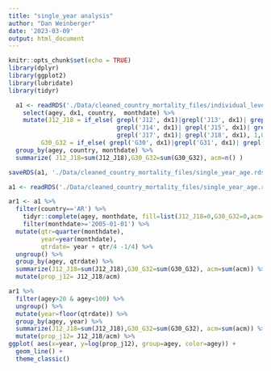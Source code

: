 ```yaml
---
title: "single_year analysis"
author: "Dan Weinberger"
date: '2023-03-09'
output: html_document
---
```


```r
knitr::opts_chunk$set(echo = TRUE)
library(dplyr)
library(ggplot2)
library(lubridate)
library(tidyr)
```


```r
  a1 <- readRDS('./Data/cleaned_country_mortality_files/individual_level_data_combined.rds') %>%
    select(agey, dx1, country,  monthdate) %>%
    mutate(J12_J18 = if_else( grepl('J12', dx1)|grepl('J13', dx1)| grepl('J13', dx1)| 
                              grepl('J14', dx1)| grepl('J15', dx1)| grepl('J16', dx1)|
                              grepl('J17', dx1)| grepl('J18', dx1), 1,0 ) ,
         G30_G32 = if_else( grepl('G30', dx1)|grepl('G31', dx1)| grepl('G32', dx1), 1,0 )) %>%
  group_by(agey, country, monthdate) %>%
  summarize( J12_J18=sum(J12_J18),G30_G32=sum(G30_G32), acm=n() )

saveRDS(a1, './Data/cleaned_country_mortality_files/single_year_age.rds')

```

```r
a1 <- readRDS('./Data/cleaned_country_mortality_files/single_year_age.rds')

ar1 <- a1 %>%
  filter(country=='AR') %>%
    tidyr::complete(agey, monthdate, fill=list(J12_J18=0,G30_G32=0,acm=0)) %>% #fills NA
    filter(monthdate>='2005-01-01') %>%
  mutate(qtr=quarter(monthdate), 
         year=year(monthdate),
         qtrdate= year + qtr/4 -1/4) %>%
  ungroup() %>%
  group_by(agey, qtrdate) %>%
  summarize(J12_J18=sum(J12_J18),G30_G32=sum(G30_G32), acm=sum(acm)) %>%
  mutate(prop_j12= J12_J18/acm)

```

```r

ar1 %>%
  filter(agey>20 & agey<100) %>%
  ungroup() %>%
  mutate(year=floor(qtrdate)) %>%
  group_by(agey, year) %>%
  summarize(J12_J18=sum(J12_J18),G30_G32=sum(G30_G32), acm=sum(acm)) %>%
  mutate(prop_j12= J12_J18/acm) %>%
ggplot( aes(x=year, y=log(prop_j12), group=agey, color=agey)) +
  geom_line() +
  theme_classic()
```





